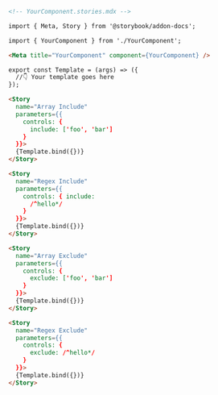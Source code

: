 ```md
<!-- YourComponent.stories.mdx -->

import { Meta, Story } from '@storybook/addon-docs';

import { YourComponent } from './YourComponent';

<Meta title="YourComponent" component={YourComponent} />

export const Template = (args) => ({
  //👇 Your template goes here
});

<Story 
  name="Array Include"
  parameters={{ 
    controls: { 
      include: ['foo', 'bar'] 
    } 
  }}>
  {Template.bind({})}
</Story>

<Story 
  name="Regex Include"
  parameters={{ 
    controls: { include: 
      /^hello*/ 
    } 
  }}>
  {Template.bind({})}
</Story>

<Story 
  name="Array Exclude"
  parameters={{ 
    controls: { 
      exclude: ['foo', 'bar'] 
    } 
  }}>
  {Template.bind({})}
</Story>

<Story 
  name="Regex Exclude"
  parameters={{ 
    controls: { 
      exclude: /^hello*/ 
    } 
  }}>
  {Template.bind({})}
</Story>
```